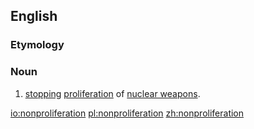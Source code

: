==English==

===Etymology===
{{prefix|en|non|proliferation}}

===Noun===
{{en-noun|-|s}}

# [[stop]]ping [[proliferation]] of [[nuclear weapon]]s.

[[io:nonproliferation]]
[[pl:nonproliferation]]
[[zh:nonproliferation]]